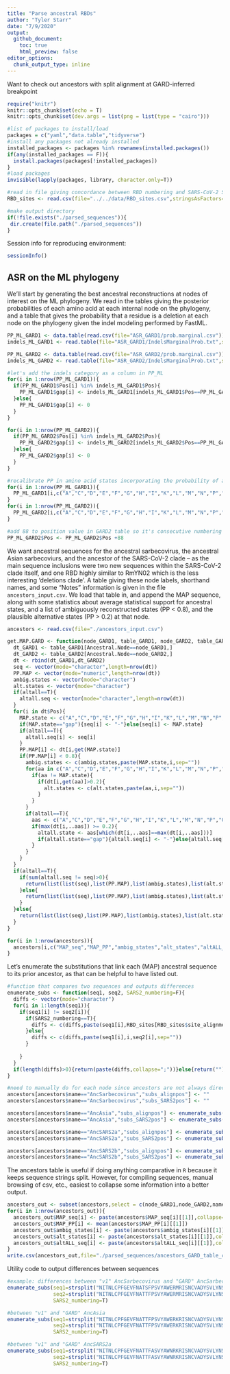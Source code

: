 ```yaml
---
title: "Parse ancestral RBDs"
author: "Tyler Starr"
date: "7/9/2020"
output:
  github_document:
    toc: true
    html_preview: false
editor_options: 
  chunk_output_type: inline
---
```


Want to check out ancestors with split alignment at GARD-inferred breakpoint

```r
require("knitr")
knitr::opts_chunk$set(echo = T)
knitr::opts_chunk$set(dev.args = list(png = list(type = "cairo")))

#list of packages to install/load
packages = c("yaml","data.table","tidyverse")
#install any packages not already installed
installed_packages <- packages %in% rownames(installed.packages())
if(any(installed_packages == F)){
  install.packages(packages[!installed_packages])
}
#load packages
invisible(lapply(packages, library, character.only=T))

#read in file giving concordance between RBD numbering and SARS-CoV-2 Spike numbering, along with other possibly interesting annotations
RBD_sites <- read.csv(file="../../data/RBD_sites.csv",stringsAsFactors=F)

#make output directory
if(!file.exists("./parsed_sequences")){
 dir.create(file.path("./parsed_sequences"))
}
```

Session info for reproducing environment:
```r
sessionInfo()
```

## ASR on the ML phylogeny

We'll start by generating the best ancestral reconstructions at nodes of interest on the ML phylogeny. We read in the tables giving the posterior probabilities of each amino acid at each internal node on the phylogeny, and a table that gives the probability that a residue is a deletion at each node on the phylogeny given the indel modeling performed by FastML.



```r
PP_ML_GARD1 <- data.table(read.csv(file="ASR_GARD1/prob.marginal.csv"))
indels_ML_GARD1 <- read.table(file="ASR_GARD1/IndelsMarginalProb.txt",sep="\t",header=T)

PP_ML_GARD2 <- data.table(read.csv(file="ASR_GARD2/prob.marginal.csv"))
indels_ML_GARD2 <- read.table(file="ASR_GARD2/IndelsMarginalProb.txt",sep="\t",header=T)

#let's add the indels category as a column in PP_ML
for(i in 1:nrow(PP_ML_GARD1)){
  if(PP_ML_GARD1$Pos[i] %in% indels_ML_GARD1$Pos){
    PP_ML_GARD1$gap[i] <- indels_ML_GARD1[indels_ML_GARD1$Pos==PP_ML_GARD1$Pos[i] & indels_ML_GARD1$Node==PP_ML_GARD1$Ancestral.Node[i],"Prob_Of_Indel"]
  }else{
    PP_ML_GARD1$gap[i] <- 0
  }
}

for(i in 1:nrow(PP_ML_GARD2)){
  if(PP_ML_GARD2$Pos[i] %in% indels_ML_GARD2$Pos){
    PP_ML_GARD2$gap[i] <- indels_ML_GARD2[indels_ML_GARD2$Pos==PP_ML_GARD2$Pos[i] & indels_ML_GARD2$Node==PP_ML_GARD2$Ancestral.Node[i],"Prob_Of_Indel"]
  }else{
    PP_ML_GARD2$gap[i] <- 0
  }
}

#recalibrate PP in amino acid states incorporating the probability of a gap character -- that is, such that rowSum is always 1
for(i in 1:nrow(PP_ML_GARD1)){
  PP_ML_GARD1[i,c("A","C","D","E","F","G","H","I","K","L","M","N","P","Q","R","S","T","V","W","Y")] <- PP_ML_GARD1[i,c("A","C","D","E","F","G","H","I","K","L","M","N","P","Q","R","S","T","V","W","Y")]*(1-PP_ML_GARD1[i,gap])
}
for(i in 1:nrow(PP_ML_GARD2)){
  PP_ML_GARD2[i,c("A","C","D","E","F","G","H","I","K","L","M","N","P","Q","R","S","T","V","W","Y")] <- PP_ML_GARD2[i,c("A","C","D","E","F","G","H","I","K","L","M","N","P","Q","R","S","T","V","W","Y")]*(1-PP_ML_GARD2[i,gap])
}

#add 88 to position value in GARD2 table so it's consecutive numbering following the GARD1 segment
PP_ML_GARD2$Pos <- PP_ML_GARD2$Pos +88

```

We want ancestral sequences for the ancestral sarbecovirus, the ancestral Asian sarbecoviurs, and the ancestor of the SARS-CoV-2 clade -- as the main sequence inclusions were two new sequences within the SARS-CoV-2 clade itself, and one RBD highly similar to RmYN02 which is the less interesting 'deletions clade'. A table giving these node labels, shorthand names, and some "Notes" information is given in the file `ancestors_input.csv`. We load that table in, and append the MAP sequence, along with some statistics about average statistical support for ancestral states, and a list of ambiguously reconstructed states (PP < 0.8), and the plausible alternative states (PP > 0.2) at that node.

```r
ancestors <- read.csv(file="./ancestors_input.csv")

get.MAP.GARD <- function(node_GARD1, table_GARD1, node_GARD2, table_GARD2,altall=T){
  dt_GARD1 <- table_GARD1[Ancestral.Node==node_GARD1,]
  dt_GARD2 <- table_GARD2[Ancestral.Node==node_GARD2,]
  dt <- rbind(dt_GARD1,dt_GARD2)
  seq <- vector(mode="character",length=nrow(dt))
  PP.MAP <- vector(mode="numeric",length=nrow(dt))
  ambig.states <- vector(mode="character")
  alt.states <- vector(mode="character")
  if(altall==T){
    altall.seq <- vector(mode="character",length=nrow(dt))
  }
  for(i in dt$Pos){
    MAP.state <- c("A","C","D","E","F","G","H","I","K","L","M","N","P","Q","R","S","T","V","W","Y","gap")[which(dt[i,c("A","C","D","E","F","G","H","I","K","L","M","N","P","Q","R","S","T","V","W","Y","gap")]==max(dt[i,c("A","C","D","E","F","G","H","I","K","L","M","N","P","Q","R","S","T","V","W","Y","gap")]))]
    if(MAP.state=="gap"){seq[i] <- "-"}else{seq[i] <- MAP.state}
    if(altall==T){
      altall.seq[i] <- seq[i]
    }
    PP.MAP[i] <- dt[i,get(MAP.state)]
    if(PP.MAP[i] < 0.8){
      ambig.states <- c(ambig.states,paste(MAP.state,i,sep=""))
      for(aa in c("A","C","D","E","F","G","H","I","K","L","M","N","P","Q","R","S","T","V","W","Y","gap")){
        if(aa != MAP.state){
          if(dt[i,get(aa)]>0.2){
            alt.states <- c(alt.states,paste(aa,i,sep=""))
          }
        }
      }
      if(altall==T){
        aas <- c("A","C","D","E","F","G","H","I","K","L","M","N","P","Q","R","S","T","V","W","Y","gap")[c("A","C","D","E","F","G","H","I","K","L","M","N","P","Q","R","S","T","V","W","Y","gap") != MAP.state]
        if(max(dt[i,..aas]) >= 0.2){
          altall.state <- aas[which(dt[i,..aas]==max(dt[i,..aas]))]
          if(altall.state=="gap"){altall.seq[i] <- "-"}else{altall.seq[i] <- altall.state}
        }
      }
    }
  }
  if(altall==T){
    if(sum(altall.seq != seq)>0){
      return(list(list(seq),list(PP.MAP),list(ambig.states),list(alt.states),list(altall.seq)))
    }else{
      return(list(list(seq),list(PP.MAP),list(ambig.states),list(alt.states),list(NA)))
    }
  }else{
    return(list(list(seq),list(PP.MAP),list(ambig.states),list(alt.states)))
  }
}

for(i in 1:nrow(ancestors)){
  ancestors[i,c("MAP_seq","MAP_PP","ambig_states","alt_states","altALL_seq")] <- get.MAP.GARD(node_GARD1=ancestors[i,"node_GARD1"],table_GARD1=PP_ML_GARD1,node_GARD2=ancestors[i,"node_GARD2"],table_GARD2=PP_ML_GARD2)
}

```

Let's enumerate the substitutions that link each (MAP) ancestral sequence to its prior ancestor, as that can be helpful to have listed out.

```r
#function that compares two sequences and outputs differences
enumerate_subs <- function(seq1, seq2, SARS2_numbering=F){
  diffs <- vector(mode="character")
  for(i in 1:length(seq1)){
    if(seq1[i] != seq2[i]){
      if(SARS2_numbering==T){
        diffs <- c(diffs,paste(seq1[i],RBD_sites[RBD_sites$site_alignment==i,"site_SARS2"],seq2[i],sep=""))
      }else{
        diffs <- c(diffs,paste(seq1[i],i,seq2[i],sep=""))
      }
      
    }
  }
  if(length(diffs)>0){return(paste(diffs,collapse=";"))}else{return("")}
}

#need to manually do for each node since ancestors are not always directly above one another in the table
ancestors[ancestors$name=="AncSarbecovirus","subs_alignpos"] <- ""
ancestors[ancestors$name=="AncSarbecovirus","subs_SARS2pos"] <- ""

ancestors[ancestors$name=="AncAsia","subs_alignpos"] <- enumerate_subs(seq1=ancestors[ancestors$name=="AncSarbecovirus","MAP_seq"][[1]],seq2=ancestors[ancestors$name=="AncAsia","MAP_seq"][[1]])
ancestors[ancestors$name=="AncAsia","subs_SARS2pos"] <- enumerate_subs(seq1=ancestors[ancestors$name=="AncSarbecovirus","MAP_seq"][[1]],seq2=ancestors[ancestors$name=="AncAsia","MAP_seq"][[1]],SARS2_numbering=T)

ancestors[ancestors$name=="AncSARS2a","subs_alignpos"] <- enumerate_subs(seq1=ancestors[ancestors$name=="AncAsia","MAP_seq"][[1]],seq2=ancestors[ancestors$name=="AncSARS2a","MAP_seq"][[1]])
ancestors[ancestors$name=="AncSARS2a","subs_SARS2pos"] <- enumerate_subs(seq1=ancestors[ancestors$name=="AncAsia","MAP_seq"][[1]],seq2=ancestors[ancestors$name=="AncSARS2a","MAP_seq"][[1]],SARS2_numbering=T)

ancestors[ancestors$name=="AncSARS2b","subs_alignpos"] <- enumerate_subs(seq1=ancestors[ancestors$name=="AncSARS2a","MAP_seq"][[1]],seq2=ancestors[ancestors$name=="AncSARS2b","MAP_seq"][[1]])
ancestors[ancestors$name=="AncSARS2b","subs_SARS2pos"] <- enumerate_subs(seq1=ancestors[ancestors$name=="AncSARS2a","MAP_seq"][[1]],seq2=ancestors[ancestors$name=="AncSARS2b","MAP_seq"][[1]],SARS2_numbering=T)

```

The ancestors table is useful if doing anything comparative in `R` because it keeps sequence strings split. However, for compiling sequences, manual browsing of csv, etc., easiest to collapse some information into a better output.

```r
ancestors_out <- subset(ancestors,select = c(node_GARD1,node_GARD2,name,notes,subs_alignpos,subs_SARS2pos))
for(i in 1:nrow(ancestors_out)){
  ancestors_out$MAP_seq[i] <- paste(ancestors$MAP_seq[i][[1]],collapse="")
  ancestors_out$MAP_PP[i] <- mean(ancestors$MAP_PP[i][[1]])
  ancestors_out$ambig_states[i] <- paste(ancestors$ambig_states[i][[1]],collapse=";")
  ancestors_out$alt_states[i] <- paste(ancestors$alt_states[i][[1]],collapse=";")
  ancestors_out$altALL_seq[i] <- paste(ancestors$altALL_seq[i][[1]],collapse="")
}
write.csv(ancestors_out,file="./parsed_sequences/ancestors_GARD_table_collapsed.csv", quote=F, row.names=F)


```

Utility code to output differences between sequences

```r
#example: differences between "v1" AncSarbecovirus and "GARD" AncSarbecovirus
enumerate_subs(seq1=strsplit("NITNLCPFGEVFNATSFPSVYAWERMRISNCVADYSVLYNSSSSFSTFKCYGVSPTKLNDLCFSSVYADYFVVKGDDVRQIAPAQTGVIADYNYKLPDDFTGCVIAWNTNSLDSSS--GNNFFYRLFRHGKIKPYERDISNVLYNPAGGTCSSIEGLNCYKPLKSYGFTPTSGVGYQPYRVVVLSFELLNAPATVCGPKQST",split="")[[1]],
               seq2=strsplit("NITNLCPFGEVFNATTFPSVYAWERMRISNCVADYSVLYNSS-SFSTFKCYGVSPTKLNDLCFSSVYADYFVVKGDDVRQIAPAQTGVIADYNYKLPDDFTGCVLAWNTNSLDSSS--GNNFFYRLFRHGKIKPYERDISNVLYNPAGGTCSSISGLNCYKPLKSYGFTPTSGVGYQPYRVVVLSFELLNAPATVCGPKQST",split="")[[1]],
               SARS2_numbering=T)

#between "v1" and "GARD" AncAsia
enumerate_subs(seq1=strsplit("NITNLCPFGEVFNATTFPSVYAWERKRISNCVADYSVLYNST-SFSTFKCYGVSPTKLNDLCFSNVYADSFVVKGDDVRQIAPGQTGVIADYNYKLPDDFTGCVIAWNTNNLDSSSSGNYNYLYRLFRHSKLKPFERDISNEIYSPGGQPCSGVEGFNCYYPLQSYGFHPTTGVGYQPYRVVVLSFELLNAPATVCGPKLST",split="")[[1]],
               seq2=strsplit("NITNLCPFGEVFNATTFPSVYAWERKRISNCVADYSVLYNST-SFSTFKCYGVSPTKLNDLCFSNVYADSFVVKGDDVRQIAPGQTGVIADYNYKLPDDFTGCVLAWNTNSLDSSTSGNYNYLYRLFRHGKLKPYERDISNVIYSPGGQSCS-AVGLNCYNPLKSYGFYTTSGVGYQPYRVVVLSFELLNAPATVCGPKLST",split="")[[1]],
               SARS2_numbering=T)

#between "v1" and "GARD" AncSARS2a
enumerate_subs(seq1=strsplit("NITNLCPFGEVFNATTFASVYAWNRKRISNCVADYSVLYNST-SFSTFKCYGVSPTKLNDLCFTNVYADSFVVKGDEVRQIAPGQTGVIADYNYKLPDDFTGCVIAWNSNNLDSKTGGNYNYLYRLFRKSKLKPFERDISTEIYQAGSTPCNGVEGFNCYYPLQSYGFHPTTGVGYQPYRVVVLSFELLNAPATVCGPKLST",split="")[[1]],
               seq2=strsplit("NITNLCPFGEVFNATTFASVYAWNRKRISNCVADYSVLYNST-SFSTFKCYGVSPTKLNDLCFTNVYADSFVVKGDEVRQIAPGQTGVIADYNYKLPDDFTGCVIAWNSNNLDAKTGGNYNYLYRLFRKSKLKPFERDISTEIYQAGSTPCNGQVGLNCYYPLQSYGFYPTTGVGYQPYRVVVLSFELLNAPATVCGPKLST",split="")[[1]],
               SARS2_numbering=T)

```
